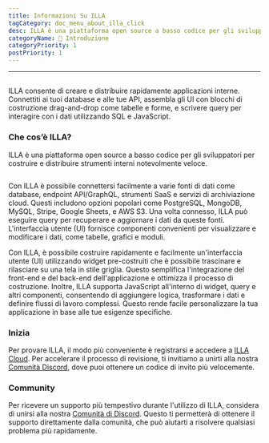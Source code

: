 ```yaml
---
title: Informazioni Su ILLA
tagCategory: doc_menu_about_illa_click
desc: ILLA è una piattaforma open source a basso codice per gli sviluppatori per costruire e distribuire strumenti interni notevolmente veloce.
categoryName: 👋 Introduzione
categoryPriority: 1
postPriority: 1
---
```


* * *

## <Heading hidden>Informazioni sull'ILLA</Heading>

ILLA consente di creare e distribuire rapidamente applicazioni interne. Connettiti ai tuoi database e alle tue API, assembla gli UI con blocchi di costruzione drag-and-drop come tabelle e forme, e scrivere query per interagire con i dati utilizzando SQL e JavaScript.

### Che cos’è ILLA?

ILLA è una piattaforma open source a basso codice per gli sviluppatori per costruire e distribuire strumenti interni notevolmente veloce.

<img
  src='https://cdn.illacloud.com/official-website/img/docs/introduction/about-illa-cloud.png'
  alt=""
/>

Con ILLA è possibile connettersi facilmente a varie fonti di dati come database, endpoint API/GraphQL, strumenti SaaS e servizi di archiviazione cloud. Questi includono opzioni popolari come PostgreSQL, MongoDB, MySQL, Stripe, Google Sheets, e AWS S3. Una volta connesso, ILLA può eseguire query per recuperare e aggiornare i dati da queste fonti. L'interfaccia utente (UI) fornisce componenti convenienti per visualizzare e modificare i dati, come tabelle, grafici e moduli.

Con ILLA, è possibile costruire rapidamente e facilmente un'interfaccia utente (UI) utilizzando widget pre-costruiti che è possibile trascinare e rilasciare su una tela in stile griglia. Questo semplifica l'integrazione del front-end e del back-end dell'applicazione e ottimizza il processo di costruzione. Inoltre, ILLA supporta JavaScript all'interno di widget, query e altri componenti, consentendo di aggiungere logica, trasformare i dati e definire flussi di lavoro complessi. Questo rende facile personalizzare la tua applicazione in base alle tue esigenze specifiche.

### Inizia

Per provare ILLA, il modo più conveniente è registrarsi e accedere a [ILLA Cloud](https://cloud.illacloud.com/). 
Per accelerare il processo di revisione, ti invitiamo a unirti alla nostra [Comunità Discord](https://discord.gg/illacloud), dove puoi ottenere un codice di invito più velocemente.

### Community

Per ricevere un supporto più tempestivo durante l'utilizzo di ILLA, considera di unirsi alla nostra [Comunità di Discord](https://discord.gg/illacloud). Questo ti permetterà di ottenere il supporto direttamente dalla comunità, che può aiutarti a risolvere qualsiasi problema più rapidamente. 
